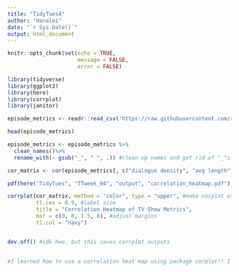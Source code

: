 ```yaml
---
title: "TidyTues4"
author: "Hanalei"
date: "`r Sys.Date()`"
output: html_document
---
```


```r
knitr::opts_chunk$set(echo = TRUE,
                      message = FALSE,
                      error = FALSE)
```

```r
library(tidyverse)
library(ggplot2)
library(here)
library(corrplot)
library(janitor)
```

```r
episode_metrics <- readr::read_csv('https://raw.githubusercontent.com/rfordatascience/tidytuesday/master/data/2024/2024-11-19/episode_metrics.csv')

head(episode_metrics)
```

```r
episode_metrics <- episode_metrics %>%
  clean_names()%>%
  rename_with(~ gsub("_", " ", .)) #clean up names and get rid of "_"s
```

```r
cor_matrix <- cor(episode_metrics[, c("dialogue density", "avg length", "sentiment variance", "unique words", "question ratio", "exclamation ratio")]) #create a correlation matrix with all the metrics provided
```

```r
pdf(here("TidyTues", "TTweek_04", "output", "correlation_heatmap.pdf"), width = 10, height = 8)

corrplot(cor_matrix, method = "color", type = "upper", #make corplot using color method (shows colors for correlation) and upper type to make it look cleaner
         tl.cex = 0.9, #label size
         title = "Correlation Heatmap of TV Show Metrics",
         mar = c(0, 0, 1.5, 0), #adjust margins
         tl.col = "navy")


dev.off() #idk hwo, but this saves corrplot outputs

    
#I learned how to use a correlation heat map using package corplot!! I was thinking about using one for my own data Iʻm collecting for my thesis so this was the perfect practice to figure out what to do. It doesnʻt make much sense in the context of this data set, but letʻs be fair... this data set was pretty lame to begin with. 
```

